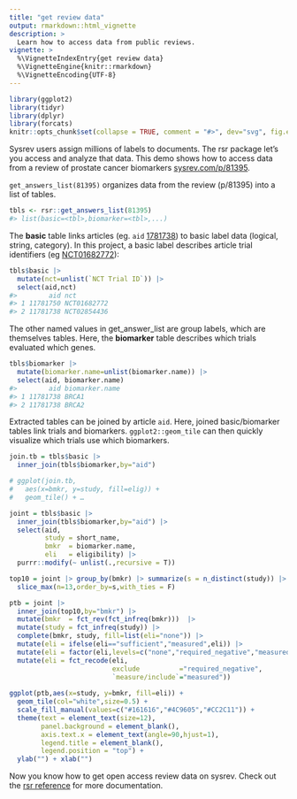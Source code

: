 ```yaml
---
title: "get review data"
output: rmarkdown::html_vignette
description: >
  Learn how to access data from public reviews.
vignette: >
  %\VignetteIndexEntry{get review data}
  %\VignetteEngine{knitr::rmarkdown}
  %\VignetteEncoding{UTF-8}
---
```


```r
library(ggplot2) 
library(tidyr)
library(dplyr)
library(forcats)
knitr::opts_chunk$set(collapse = TRUE, comment = "#>", dev="svg", fig.ext = "svg")
```

Sysrev users assign millions of labels to documents. The rsr package let's you access and analyze that data. This demo shows how to access data from a review of prostate cancer biomarkers [sysrev.com/p/81395](https://sysrev.com/p/81395).

`get_answers_list(81395)` organizes data from the review (p/81395) into a list of tables.

```r
tbls <- rsr::get_answers_list(81395) 
#> list(basic=<tbl>,biomarker=<tbl>,...)
```



The **basic** table links articles (eg. `aid` [1781738](https://sysrev.com/p/81395/article/11781738)) to basic label data (logical, string, category). In this project, a basic label describes article trial identifiers (eg [NCT01682772](https://clinicaltrials.gov/ct2/show/NCT01682772)):

```r
tbls$basic |> 
  mutate(nct=unlist(`NCT Trial ID`)) |> 
  select(aid,nct)
#>        aid nct        
#> 1 11781750 NCT01682772
#> 2 11781738 NCT02854436
```

The other named values in get_answer_list are group labels, which are themselves tables. Here, the **biomarker** table describes which trials evaluated which genes.

```r
tbls$biomarker |> 
  mutate(biomarker.name=unlist(biomarker.name)) |> 
  select(aid, biomarker.name)
#>        aid biomarker.name
#> 1 11781738 BRCA1 
#> 2 11781738 BRCA2 
```

Extracted tables can be joined by article `aid`. Here, joined basic/biomarker tables link trials and biomarkers. `ggplot2::geom_tile` can then quickly visualize which trials use which biomarkers.

```r
join.tb = tbls$basic |> 
  inner_join(tbls$biomarker,by="aid")

# ggplot(join.tb,
#   aes(x=bmkr, y=study, fill=elig)) + 
#   geom_tile() + …
```

```r
joint = tbls$basic |> 
  inner_join(tbls$biomarker,by="aid") |> 
  select(aid,
         study = short_name,
         bmkr  = biomarker.name,
         eli   = eligibility) |> 
  purrr::modify(~ unlist(.,recursive = T))

top10 = joint |> group_by(bmkr) |> summarize(s = n_distinct(study)) |> 
  slice_max(n=13,order_by=s,with_ties = F)

ptb = joint |> 
  inner_join(top10,by="bmkr") |> 
  mutate(bmkr  = fct_rev(fct_infreq(bmkr)))  |> 
  mutate(study = fct_infreq(study)) |>
  complete(bmkr, study, fill=list(eli="none")) |> 
  mutate(eli = ifelse(eli=="sufficient","measured",eli)) |> 
  mutate(eli = factor(eli,levels=c("none","required_negative","measured"))) |> 
  mutate(eli = fct_recode(eli,
                          exclude          ="required_negative",
                          `measure/include`="measured"))
  
ggplot(ptb,aes(x=study, y=bmkr, fill=eli)) +
  geom_tile(col="white",size=0.5) + 
  scale_fill_manual(values=c("#161616","#4C9605","#CC2C11")) + 
  theme(text = element_text(size=12),
        panel.background = element_blank(),
        axis.text.x = element_text(angle=90,hjust=1), 
        legend.title = element_blank(),
        legend.position = "top") + 
  ylab("") + xlab("")
```

Now you know how to get open access review data on sysrev. Check out the [rsr reference](https://r.sysrev.com/reference/index.html) for more documentation.